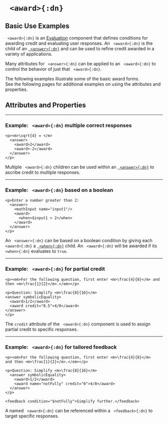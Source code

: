 


# ` <award>{:dn}`

## Basic Use Examples

` <award>{:dn}` is 
an [Evaluation](../document_structure/essentialConcepts#component-types) component 
that defines conditions for awarding credit and 
evaluating user responses.  An ` <award>{:dn}` is the child of 
an [` <answer>{:dn}`](answer1.mdx) and can be used to refine credit awarded 
in a variety of applications.

Many attributes for ` <answer>{:dn}` can be applied to an ` <award>{:dn}` to 
control the behavior of just that ` <award>{:dn}`.

The following examples illustrate some of the basic award forms.  
See the following pages for additional examples on using the attributes and properties.

## Attributes and Properties 
 <AttrDisplay name='award'/> 
 <PropDisplay name='award'/>


---

### Example: ` <award>{:dn}` multiple correct responses


```doenet-example
<p><m>\sqrt{4} = </m>
  <answer>
    <award>2</award>
    <award>-2</award>
  </answer>
</p>   
```



 Multiple ` <award>{:dn}` children can be used within an [` <answer>{:dn}`](answer1.mdx) to ascribe 
 credit to multiple responses.



---

### Example: ` <award>{:dn}` based on a boolean


```doenet-example
<p>Enter a number greater than 2:
  <answer>
    <mathInput name="input1"/>
    <award>
      <when>$input1 > 2</when>
    </award>
  </answer>
</p>
```



An ` <answer>{:dn}` can be based on a boolean condition by giving each ` <award>{:dn}` a
[` <when>{:dn}`](when.mdx)
child.  An ` <award>{:dn}` will be awarded if its ` <when>{:dn}` evaluates to `true`.



---

### Example: ` <award>{:dn}` for partial credit


```doenet-example
<p><em>For the following question, first enter <m>\frac{4}{8}</m> and 
then <m>\frac{1}{2}</m>.</em></p>

<p>Question: Simplify <m>\frac{8}{16}</m>
<answer symbolicEquality>
  <award>1/2</award>
  <award credit="0.5">4/8</award>
</answer>
</p>
```



The `credit` attribute of the ` <award>{:dn}` component is used to assign partial credit to specific responses.



---

### Example: ` <award>{:dn}` for tailored feedback


```doenet-example
<p><em>For the following question, first enter <m>\frac{4}{8}</m> 
and then <m>\frac{1}{2}</m>.</em></p>

<p>Question: Simplify <m>\frac{8}{16}</m>
  <answer symbolicEquality>
    <award>1/2</award>
    <award name="notFully" credit="0">4/8</award>
  </answer>
</p>

<feedback condition="$notFully">Simplify further.</feedback>
```



A named ` <award>{:dn}` can be referenced within a ` <feedback>{:dn}` to target specific responses.


